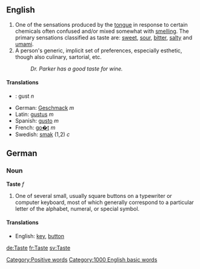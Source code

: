 ==English==

# One of the sensations produced by the [[tongue]] in response to certain chemicals often confused and/or mixed somewhat with [[smell]]ing.  The primary sensations classified as taste are: [[sweet]], [[sour]], [[bitter]], [[salty]] and [[umami]].
# A person's generic, implicit set of preferences, especially esthetic, though also culinary, sartorial, etc.
#: ''Dr. Parker has a good taste for wine.''  

====Translations====
*{{ro}}: gust ''n''
*German: [[Geschmack]] ''m''
*Latin: [[gustus]] ''m''
*Spanish: [[gusto]] ''m''
*French: [[go�t]] ''m''
*Swedish: [[smak]] (1,2) ''c''

[[Category:Positive words]]

==German==
===Noun===
'''Taste''' ''f''

# One of several small, usually square buttons on a typewriter or computer keyboard, most of which generally correspond to a particular letter of the alphabet, numeral, or special symbol.

====Translations====
*English: [[key]], [[button]]

[[Category:1000 English basic words]]

[[de:Taste]]
[[fr:Taste]]
[[sv:Taste]]